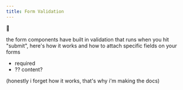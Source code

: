 ```yaml
---
title: Form Validation
---
```

🚜



the form components have built in validation that runs when you hit "submit", here's how it works and how to attach specific fields on your forms

- required
- ?? content?

(honestly i forget how it works, that's why i'm making the docs)
